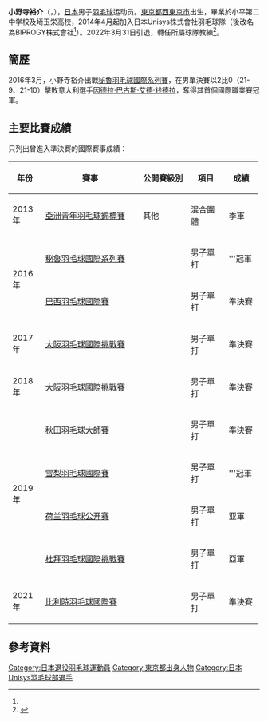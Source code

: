 {{noteTA|G1=Badminton}}
{{Infobox 羽球選手
| playername              = {{lang|ja|<small>おのでら ゆすけ</small><br/><big>小野寺 裕介</big>}}<br/><small>({{lang|en|Onodera Yusuke}})</small>
| image                   = 
| size                    = 
| caption                 = 
| birth_name              = 
| date_of_birth           = {{birth_date_and_age|1995|7|19}}<ref name="BIPROGY">{{ja}}[https://pr.biprogy.com/com/sponsors/badminton/team/s/onodera.html BIPROGYバドミントンチーム 選手・スタッフ紹介] {{Wayback|url=https://pr.biprogy.com/com/sponsors/badminton/team/s/onodera.html |date=20220406170549 }}</ref>
| place_of_birth          = {{JPN}}[[東京都|東京都]][[西東京市|西東京市]]<ref name="BIPROGY"/>
| height                  = {{height|m=1.71}}<ref name="BIPROGY"/>
| weight                  = {{weight|kg=63}}<ref name="BIPROGY"/>
| event                   = 男子單打
| country                 = {{JPN}}
| years_started           = 
| handedness              = 右手<ref name="BIPROGY"/>
| coach                   = 
| highest_ranking         = 第122位（男單）
| date_of_highest_ranking = 2017年7月13日<ref name="highest-ranking">{{en}}[http://bwfcontent.tournamentsoftware.com/ranking/player.aspx?id=14416&player=391557 BWF World Ranking - Ranking of Yusuke ONODERA (70730)]</ref>
| current_ranking         = 第132位（男單）
| date_of_current_ranking = 2017年9月28日<ref>{{en}}[http://bwfcontent.tournamentsoftware.com/ranking/category.aspx?id=14416&category=472 BWF World Ranking - BWF世界排名榜 (9/28/2017) - Men's single]</ref>
| played                  = 29勝–16負（男單）<br/>1勝–1負（男雙）<br/>2勝–1負（混雙）
| titles                  = 
| bwf_profile             = CC954055-8094-4640-AA77-54C3B7B12CB8
| bwf_id                  = 70730
| updated                 = 2017年9月29日
}}
{{MedalTableTop}}
{{MedalSport | 男子[[羽毛球|羽毛球]]}}
{{MedalCountry | {{JPN}}}}
{{MedalCompetition | [[亞洲青年羽毛球錦標賽|亞洲青年羽毛球錦標賽]]}}
{{MedalBronze| [[2013年亞洲青年羽毛球錦標賽|2013年 亞庇]] | 混合團體 }}
{{MedalCompetition  | [[全日本綜合羽毛球錦標賽|全日本綜合羽毛球錦標賽]]}}
{{MedalCountry | {{flagicon|JPN}}東京都（日本UNISYS）}}
{{MedalBronze| [[2016年全日本綜合羽毛球錦標賽|2016年 東京都]] | 男子單打 }}
{{MedalBottom}}
'''小野寺裕介'''（{{jpn|j=小野寺 裕介|kn=おのでら ゆすけ|rm=Onodera Yusuke}}，{{bd|1995年|7月19日||}}），[[日本|日本]]男子[[羽毛球|羽毛球]]运动员。[[東京都|東京都]][[西東京市|西東京市]]出生，畢業於小平第二中学校及埼玉栄高校，2014年4月起加入日本Unisys株式會社羽毛球隊（後改名為BIPROGY株式會社<ref name="BIPROGY"/>）。2022年3月31日引退，轉任所屬球隊教練<ref>{{ja}}{{cite web |url=https://www.unisys.co.jp/news/nr_220331_badminton.pdf |title=日本ユニシス実業団バドミントン部 チーム名・エンブレム・ユニフォームの一新および渡辺勇大選手プロ宣言のお知らせ |publisher=日本ユニシス実業団バドミントン部 |date=2022-03-31 |accessdate=2022-03-31 |archive-date=2022-03-31 |archive-url=https://web.archive.org/web/20220331112816/https://www.unisys.co.jp/news/nr_220331_badminton.pdf }}</ref>。

==簡歷==
2016年3月，小野寺裕介出戰[[2016年秘魯羽毛球國際系列賽|秘魯羽毛球國際系列賽]]，在男單決賽以2比0（21-9、21-10）擊敗意大利選手[[因德拉·巴古斯·艾德·钱德拉|因德拉·巴古斯·艾德·钱德拉]]，奪得其首個國際職業賽冠軍。

==主要比賽成績==
只列出曾進入準決賽的國際賽事成績：
{| class=wikitable style="text-align:center; font-size:small;" 
!width="50"|年份
!width="180"|賽事
!width="80"|公開賽級別
!width="60"|項目
!width="50"|成績
|-
!rowspan="1"|2013年
|[[2013年亞洲青年羽毛球錦標賽|亞洲青年羽毛球錦標賽]]
|其他
|混合團體
|bgcolor="#b8860b"|季軍
|-
!rowspan="2"|2016年
|[[2016年秘魯羽毛球國際系列賽|秘魯羽毛球國際系列賽]]
|{{BWFIS}}
|男子單打
|bgcolor="gold"|'''冠軍
|-
|[[2016年巴西羽毛球國際賽|巴西羽毛球國際賽]]
|{{BWFIS}}
|男子單打
|bgcolor="#b8860b"|準決賽
|-
!rowspan="1"|2017年
|[[2017年大阪羽毛球國際挑戰賽|大阪羽毛球國際挑戰賽]]
|{{BWFIC}}
|男子單打
|bgcolor="#b8860b"|準決賽
|-
!rowspan="1"|2018年
|[[2018年大阪羽毛球國際挑戰賽|大阪羽毛球國際挑戰賽]]
|{{BWFIC}}
|男子單打
|bgcolor="#b8860b"|準決賽
|-
!rowspan="4"|2019年
|[[2019年秋田羽毛球大師賽|秋田羽毛球大師賽]]
|{{BWF100}}
|男子單打
|bgcolor="#b8860b"|準決賽
|-
|[[2019年雪梨羽毛球國際賽|雪梨羽毛球國際賽]]
|{{BWFIS}}
|男子單打
|bgcolor="gold"|'''冠軍
|-
|[[2019年荷兰羽毛球公开赛|荷兰羽毛球公开赛]]
|{{BWF100}}
|男子單打
|bgcolor="silver"|亚軍
|-
|[[2019年杜拜羽毛球國際挑戰賽|杜拜羽毛球國際挑戰賽]]
|{{BWFIC}}
|男子單打
|bgcolor="silver"|亞軍
|-
!rowspan="1"|2021年
|[[2021年比利時羽毛球國際賽|比利時羽毛球國際賽]]
|{{BWFIC}}
|男子單打
|bgcolor="#b8860b"|準決賽
|}
{{BWF賽事級別索引}}

==參考資料==
{{Reflist}}

{{DEFAULTSORT:Onodera Yusuke}}
[[Category:日本退役羽毛球運動員|Category:日本退役羽毛球運動員]]
[[Category:東京都出身人物|Category:東京都出身人物]]
[[Category:日本Unisys羽毛球部選手|Category:日本Unisys羽毛球部選手]]